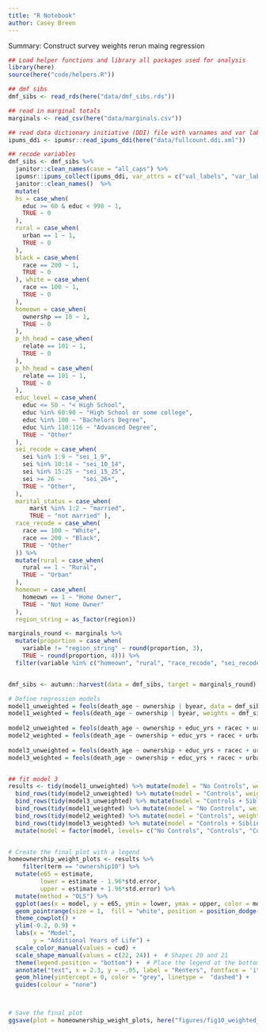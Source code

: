 ```yaml
---
title: "R Notebook"
author: Casey Breen
---
```


Summary: Construct survey weights rerun maing regression 

```r
## Load helper functions and library all packages used for analysis
library(here)
source(here("code/helpers.R"))

## dmf sibs 
dmf_sibs <- read_rds(here("data/dmf_sibs.rds")) 

## read in marginal totals 
marginals <- read_csv(here("data/marginals.csv")) 

## read data dictionary initiative (DDI) file with varnames and var labels
ipums_ddi <- ipumsr::read_ipums_ddi(here("data/fullcount.ddi.xml"))
```


```r
## recode variables 
dmf_sibs <- dmf_sibs %>% 
  janitor::clean_names(case = "all_caps") %>%
  ipumsr::ipums_collect(ipums_ddi, var_attrs = c("val_labels", "var_label", "var_desc")) %>%
  janitor::clean_names()  %>% 
  mutate(
  hs = case_when(
    educ >= 60 & educ < 998 ~ 1,
    TRUE ~ 0
  ), 
  rural = case_when(
    urban == 1 ~ 1,
    TRUE ~ 0
  ),
  black = case_when( 
    race == 200 ~ 1,
    TRUE ~ 0
  ), white = case_when(
    race == 100 ~ 1,
    TRUE ~ 0
  ),
  homeown = case_when(
    ownershp == 10 ~ 1, 
    TRUE ~ 0
  ),
  p_hh_head = case_when(
    relate == 101 ~ 1, 
    TRUE ~ 0
  ),
  p_hh_head = case_when(
    relate == 101 ~ 1, 
    TRUE ~ 0
  ),
  educ_level = case_when(
    educ <= 50 ~ "< High School",
    educ %in% 60:90 ~ "High School or some college",
    educ %in% 100 ~ "Bachelors Degree",
    educ %in% 110:116 ~ "Advanced Degree",
    TRUE ~ "Other"
  ), 
  sei_recode = case_when(
    sei %in% 1:9 ~ "sei_1_9",
    sei %in% 10:14 ~ "sei_10_14",
    sei %in% 15:25 ~ "sei_15_25",
    sei >= 26 ~      "sei_26+",
    TRUE ~ "Other",
  ),
  marital_status = case_when(
      marst %in% 1:2 ~ "married",
      TRUE ~ "not married" ),
  race_recode = case_when(
    race == 100 ~ "White",
    race == 200 ~ "Black",
    TRUE ~ "Other"
  )) %>% 
  mutate(rural = case_when(
    rural == 1 ~ "Rural",
    TRUE ~ "Urban"
  ),
  homeown = case_when(
    homeown == 1 ~ "Home Owner",
    TRUE ~ "Not Home Owner"
  ),
  region_string = as_factor(region)) 
```


```r
marginals_round <- marginals %>% 
  mutate(proportion = case_when(
    variable != "region_string" ~ round(proportion, 3),
    TRUE ~ round(proportion, 4))) %>% 
  filter(variable %in% c("homeown", "rural", "race_recode", "sei_recode", "educ_level", region_string))


dmf_sibs <- autumn::harvest(data = dmf_sibs, target = marginals_round) 
```

```r
# Define regression models
model1_unweighted = feols(death_age ~ ownership | byear, data = dmf_sibs)
model1_weighted = feols(death_age ~ ownership | byear, weights = dmf_sibs$weights, data = dmf_sibs)
  
model2_unweighted = feols(death_age ~ ownership + educ_yrs + racec + urban | byear + occ + marst + statefip, data = dmf_sibs)
model2_weighted = feols(death_age ~ ownership + educ_yrs + racec + urban | byear + occ + marst + statefip, weights = dmf_sibs$weights, data = dmf_sibs)
  
model3_unweighted = feols(death_age ~ ownership + educ_yrs + racec + urban | byear + occ + marst + statefip + serialp_1920 + birth_order, data = dmf_sibs)
model3_weighted = feols(death_age ~ ownership + educ_yrs + racec + urban | byear + occ + marst + statefip + serialp_1920 + birth_order, weights = dmf_sibs$weights, data = dmf_sibs)


## fit model 3 
results <- tidy(model1_unweighted) %>% mutate(model = "No Controls", weighted = "unweighted") %>% 
  bind_rows(tidy(model2_unweighted) %>% mutate(model = "Controls", weighted = "unweighted")) %>% 
  bind_rows(tidy(model3_unweighted) %>% mutate(model = "Controls + Sibling FE", weighted = "unweighted")) %>% 
  bind_rows(tidy(model1_weighted) %>% mutate(model = "No Controls", weighted = "weighted")) %>% 
  bind_rows(tidy(model2_weighted) %>% mutate(model = "Controls", weighted = "weighted")) %>% 
  bind_rows(tidy(model3_weighted) %>% mutate(model = "Controls + Sibling FE", weighted = "weighted")) %>% 
  mutate(model = factor(model, levels= c("No Controls", "Controls", "Controls + Sibling FE")))


# Create the final plot with a legend
homeownership_weight_plots <- results %>% 
    filter(term == "ownership10") %>% 
  mutate(e65 = estimate,
         lower = estimate - 1.96*std.error,
         upper = estimate + 1.96*std.error) %>% 
  mutate(method = "OLS") %>% 
  ggplot(aes(x = model, y = e65, ymin = lower, ymax = upper, color = model,  shape = weighted, linetype = weighted)) + 
  geom_pointrange(size = 1,  fill = "white", position = position_dodge(width = 0.3)) +  # Separate estimates
  theme_cowplot() + 
  ylim(-0.2, 0.9) + 
  labs(x = "Model",
       y = "Additional Years of Life") + 
  scale_color_manual(values = cud) + 
  scale_shape_manual(values = c(22, 24)) +  # Shapes 20 and 21
  theme(legend.position = "bottom") +  # Place the legend at the bottom
  annotate("text", x = 2.3, y = -.05, label = "Renters", fontface = 'italic') + 
  geom_hline(yintercept = 0, color = "grey", linetype =  "dashed") + 
  guides(colour = "none")



# Save the final plot
ggsave(plot = homeownership_weight_plots, here("figures/fig10_weighted_homeownership_plot.png"), width = 6, height = 4)

```



